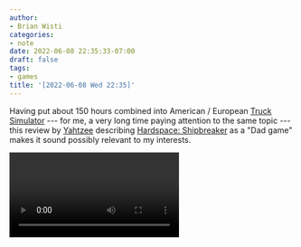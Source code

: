 ```yaml
---
author:
- Brian Wisti
categories:
- note
date: 2022-06-08 22:35:33-07:00
draft: false
tags:
- games
title: '[2022-06-08 Wed 22:35]'
---
```


Having put about 150 hours combined into American / European [Truck
Simulator][wod] --- for me, a very long time paying attention to the same topic
--- this review by [Yahtzee][yahtzee] describing [Hardspace: Shipbreaker][hs]
as a "Dad game" makes it sound possibly relevant to my interests.

<Video id="tWW0tVjeV20" />

[wod]: https://worldoftrucks.com/en/profile/6779015
[hs]: https://www.focus-entmt.com/en/games/hardspace-shipbreaker
[yahtzee]: https://www.escapistmagazine.com/category/zero-punctuation/
